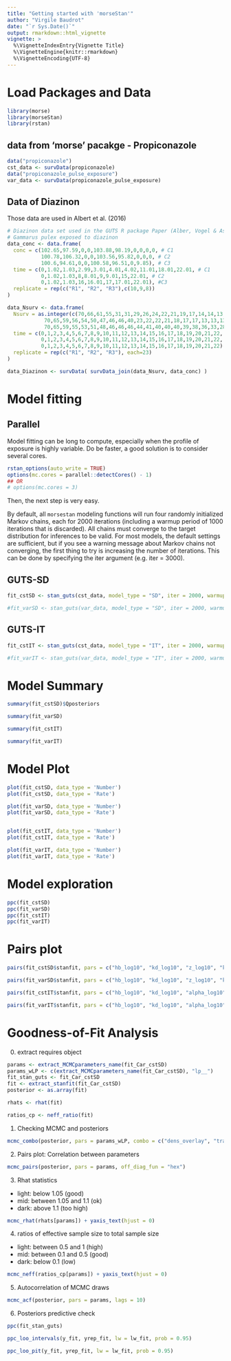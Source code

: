```yaml
---
title: "Getting started with 'morseStan'"
author: "Virgile Baudrot"
date: "`r Sys.Date()`"
output: rmarkdown::html_vignette
vignette: >
  %\VignetteIndexEntry{Vignette Title}
  %\VignetteEngine{knitr::rmarkdown}
  %\VignetteEncoding{UTF-8}
---
```


# Load Packages and Data

```r
library(morse)
library(morseStan)
library(rstan)
```


## data from 'morse' pacakge - Propiconazole

```r
data("propiconazole")
cst_data <- survData(propiconazole)
data("propiconazole_pulse_exposure")
var_data <- survData(propiconazole_pulse_exposure)
```

## Data of Diazinon

Those data are used in Albert et al. (2016)

```r
# Diazinon data set used in the GUTS R package Paper (Alber, Vogel & Ashauer 2016)
# Gammarus pulex exposed to diazinon
data_conc <- data.frame(
  conc = c(102.65,97.59,0,0,103.88,98.19,0,0,0,0, # C1
           100.78,106.32,0,0,103.56,95.82,0,0,0, # C2
           100.6,94.61,0,0,100.58,96.51,0,9.85), # C3
  time = c(0,1.02,1.03,2.99,3.01,4.01,4.02,11.01,18.01,22.01, # C1
           0,1.02,1.03,8,8.01,9,9.01,15,22.01, # C2
           0,1.02,1.03,16,16.01,17,17.01,22.01), #C3
  replicate = rep(c("R1", "R2", "R3"),c(10,9,8))
)

data_Nsurv <- data.frame(
  Nsurv = as.integer(c(70,66,61,55,31,31,29,26,24,22,21,19,17,14,14,13,11,11,10,9,8,8,8, # C1
            70,65,59,56,54,50,47,46,46,40,23,22,22,21,18,17,17,13,13,13,11,11,11, # C2
            70,65,59,55,53,51,48,46,46,46,44,41,40,40,40,39,38,36,33,28,24,23,19)), # C3
  time = c(0,1,2,3,4,5,6,7,8,9,10,11,12,13,14,15,16,17,18,19,20,21,22, # C1
           0,1,2,3,4,5,6,7,8,9,10,11,12,13,14,15,16,17,18,19,20,21,22, # C2
           0,1,2,3,4,5,6,7,8,9,10,11,12,13,14,15,16,17,18,19,20,21,22), #C3
  replicate = rep(c("R1", "R2", "R3"), each=23)
)

data_Diazinon <- survData( survData_join(data_Nsurv, data_conc) )
```

# Model fitting


## Parallel
Model fitting can be long to compute, especially when the profile of exposure is highly variable. Do be faster, a good solution is to consider several cores.


```r
rstan_options(auto_write = TRUE)
options(mc.cores = parallel::detectCores() - 1)
## OR 
# options(mc.cores = 3)
```

Then, the next step is very easy.

By default, all `morsestan` modeling functions will run four randomly initialized Markov chains, each for 2000 iterations (including a warmup period of 1000 iterations that is discarded).
All chains must converge to the target distribution for inferences to be valid. For most models, the default settings are sufficient, but if you see a warning message about Markov chains not converging, the first thing to try is increasing the number of iterations. This can be done by specifying the iter argument (e.g. iter = 3000).

## GUTS-SD

```r
fit_cstSD <- stan_guts(cst_data, model_type = "SD", iter = 2000, warmup=500, chains = 3) 
```

```r
#fit_varSD <- stan_guts(var_data, model_type = "SD", iter = 2000, warmup=500, chains = 3)
```

## GUTS-IT

```r
fit_cstIT <- stan_guts(cst_data, model_type = "IT", iter = 2000, warmup = 500, chains = 3)
```

```r
#fit_varIT <- stan_guts(var_data, model_type = "IT", iter = 2000, warmup = 500, chains = 3)
```


# Model Summary

```r
summary(fit_cstSD)$Qposteriors

summary(fit_varSD)

summary(fit_cstIT)

summary(fit_varIT)
```


# Model Plot

```r
plot(fit_cstSD, data_type = 'Number')
plot(fit_cstSD, data_type = 'Rate')

plot(fit_varSD, data_type = 'Number')
plot(fit_varSD, data_type = 'Rate')


plot(fit_cstIT, data_type = 'Number')
plot(fit_cstIT, data_type = 'Rate')

plot(fit_varIT, data_type = 'Number')
plot(fit_varIT, data_type = 'Rate')
```

# Model exploration

```r
ppc(fit_cstSD)
ppc(fit_varSD)
ppc(fit_cstIT)
ppc(fit_varIT)
```

# Pairs plot

```r
pairs(fit_cstSD$stanfit, pars = c("hb_log10", "kd_log10", "z_log10", "kk_log10"))

pairs(fit_varSD$stanfit, pars = c("hb_log10", "kd_log10", "z_log10", "kk_log10"))

pairs(fit_cstIT$stanfit, pars = c("hb_log10", "kd_log10", "alpha_log10", "beta_log10"))

pairs(fit_varIT$stanfit, pars = c("hb_log10", "kd_log10", "alpha_log10", "beta_log10"))
```

# Goodness-of-Fit Analysis

0. extract requires object

```r
params <- extract_MCMCparameters_name(fit_Car_cstSD)
params_wLP <- c(extract_MCMCparameters_name(fit_Car_cstSD), "lp__")
fit_stan_guts <- fit_Car_cstSD
fit <- extract_stanfit(fit_Car_cstSD)
posterior <- as.array(fit)

rhats <- rhat(fit)

ratios_cp <- neff_ratio(fit)
```


1. Checking MCMC and posteriors

```r
mcmc_combo(posterior, pars = params_wLP, combo = c("dens_overlay", "trace"))
```

2. Pairs plot: Correlation between parameters

```r
mcmc_pairs(posterior, pars = params, off_diag_fun = "hex")
```

3. Rhat statistics

* light: below 1.05 (good)
* mid: between 1.05 and 1.1 (ok)
* dark: above 1.1 (too high)

```r
mcmc_rhat(rhats[params]) + yaxis_text(hjust = 0)
```

4. ratios of effective sample size to total sample size

* light: between 0.5 and 1 (high)
* mid: between 0.1 and 0.5 (good)
* dark: below 0.1 (low)

```r
mcmc_neff(ratios_cp[params]) + yaxis_text(hjust = 0)
```

5. Autocorrelation of MCMC draws

```r
mcmc_acf(posterior, pars = params, lags = 10)
```

6. Posteriors predictive check

```r
ppc(fit_stan_guts)
```

```r
ppc_loo_intervals(y_fit, yrep_fit, lw = lw_fit, prob = 0.95)
```


```r
ppc_loo_pit(y_fit, yrep_fit, lw = lw_fit, prob = 0.95)
```


